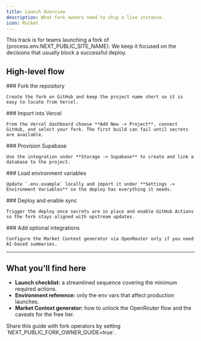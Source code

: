 ```yaml
---
title: Launch Overview
description: What fork owners need to ship a live instance.
icon: Rocket
---
```



<Callout>
  This track is for teams launching a fork of {process.env.NEXT_PUBLIC_SITE_NAME}. We keep it focused on the decisions that usually block a successful deploy.
</Callout>

## High-level flow

<Steps>
  <Step>
    ### Fork the repository

    Create the fork on GitHub and keep the project name short so it is easy to locate from Vercel.
  </Step>
  <Step>
    ### Import into Vercel

    From the Vercel dashboard choose **Add New -> Project**, connect GitHub, and select your fork. The first build can fail until secrets are available.
  </Step>
  <Step>
    ### Provision Supabase

    Use the integration under **Storage -> Supabase** to create and link a database to the project.
  </Step>
  <Step>
    ### Load environment variables

    Update `.env.example` locally and import it under **Settings -> Environment Variables** so the deploy has everything it needs.
  </Step>
  <Step>
    ### Deploy and enable sync

    Trigger the deploy once secrets are in place and enable GitHub Actions so the fork stays aligned with upstream updates.
  </Step>
  <Step>
    ### Add optional integrations

    Configure the Market Context generator via OpenRouter only if you need AI-based summaries.
  </Step>
</Steps>

---

## What you'll find here

- **Launch checklist:** a streamlined sequence covering the minimum required actions.
- **Environment reference:** only the env vars that affect production launches.
- **Market Context generator:** how to unlock the OpenRouter flow and the caveats for the free tier.

<Callout type="info">
  Share this guide with fork operators by setting `NEXT_PUBLIC_FORK_OWNER_GUIDE=true`.
</Callout>
